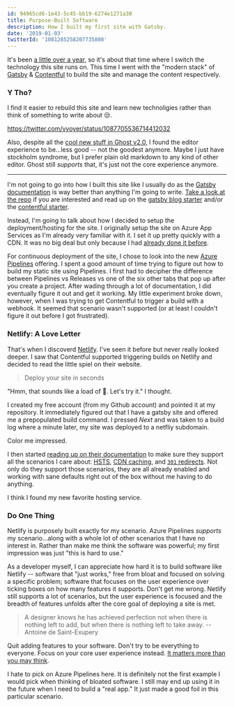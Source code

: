 ```yaml
---
id: 94965cd6-1e43-5c45-bb19-6274e1271a30
title: Purpose-Built Software
description: How I built my first site with Gatsby.
date: '2019-01-03'
twitterId: '1081285258207735808'
---
```



It's been [a little over a year](/ghost-on-azure/), so it's about that time where I switch the technology this site runs on. This time I went with the "modern stack" of [Gatsby](https://www.gatsbyjs.org/) & [Contentful](https://www.contentful.com/) to build the site and manage the content respectively.

### Y Tho?

I find it easier to rebuild this site and learn new technoligies rather than think of something to write about 😒.

https://twitter.com/vvoyer/status/1087705536714412032

Also, despite all the [cool new stuff in Ghost v2.0](https://blog.ghost.org/2-0/), I found the editor experience to be...less good -- not the goodest anymore. Maybe I just have stockholm syndrome, but I prefer plain old markdown to any kind of other editor. Ghost still _supports_ that, it's just not the core experience anymore.

--------------

I'm not going to go into how I built this site like I usually do as the [Gatsby documentation](https://www.gatsbyjs.org/docs/) is way better than anything I'm going to write. [Take a look at the repo](https://github.com/chadly/chadly.net) if you are interested and read up on the [gatsby blog starter](https://www.gatsbyjs.org/starters/gatsbyjs/gatsby-starter-blog/) and/or the [contentful starter](https://www.gatsbyjs.org/starters/contentful-userland/gatsby-contentful-starter/).

Instead, I'm going to talk about how I decided to setup the deployment/hosting for the site. I originally setup the site on Azure App Services as I'm already very familiar with it. I set it up pretty quickly with a CDN. It was no big deal but only because I had [already done it before](/ghost-on-azure/).

For continuous deployment of the site, I chose to look into the new [Azure Pipelines](https://azure.microsoft.com/en-us/services/devops/pipelines/) offering. I spent a good amount of time trying to figure out how to build my static site using Pipelines. I first had to decipher the difference between Pipelines vs Releases vs one of the six other tabs that pop up after you create a project. After wading through a lot of documentation, I did eventually figure it out and get it working. My little experiment broke down, however, when I was trying to get Contentful to trigger a build with a webhook. It seemed that scenario wasn't supported (or at least I couldn't figure it out before I got frustrated).

### Netlify: A Love Letter

That's when I discoverd [Netlify](https://www.netlify.com/). I've seen it before but never really looked deeper. I saw that Contentful supported triggering builds on Netlify and decided to read the little spiel on their website.

> Deploy your site in seconds

"Hmm, that sounds like a load of 💩. Let's try it." I thought.

I created my free account (from my Github account) and pointed it at my repository. It immediately figured out that I have a gatsby site and offered me a prepopulated build command. I pressed _Next_ and was taken to a build log where a minute later, my site was deployed to a netfliy subdomain.

Color me impressed.

I then started [reading up on their documentation](https://www.netlify.com/docs/) to make sure they support all the scenarios I care about: [HSTS](https://www.netlify.com/docs/ssl/), [CDN caching](https://www.netlify.com/blog/2017/02/23/better-living-through-caching/), and [`301` redirects](https://www.netlify.com/docs/redirects/). Not only do they support those scenarios, they are all already enabled and working with sane defaults right out of the box without me having to do anything.

I think I found my new favorite hosting service.

### Do One Thing

Netlify is purposely built exactly for my scenario. Azure Pipelines _supports_ my scenario...along with a whole lot of other scenarios that I have no interest in. Rather than make me think the software was powerful; my first impression was just "this is hard to use."

As a developer myself, I can appreciate how hard it is to build software like Netlify -- software that "just works," free from bloat and focused on solving a specific problem; software that focuses on the user experience over ticking boxes on how many features it supports. Don't get me wrong. Netlify still supports a lot of scenarios, but the user experience is focused and the breadth of features unfolds after the core goal of deploying a site is met.

> A designer knows he has achieved perfection not when there is nothing left to add, but when there is nothing left to take away. -- Antoine de Saint-Exupery

Quit adding features to your software. Don't try to be everything to everyone. Focus on your core user experience instead. [It matters more than you may think](/user-experience-matters-more-than-you-think/).

<Alert type="info" title="Aside">

I hate to pick on Azure Pipelines here. It is definitely not the first example I would pick when thinking of bloated software. I still may end up using it in the future when I need to build a "real app." It just made a good foil in this particular scenario.

</Alert>